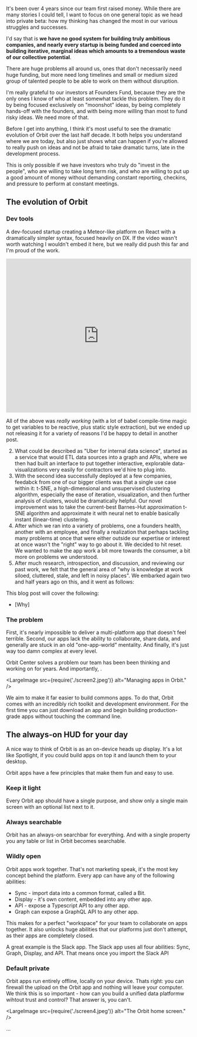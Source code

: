 It's been over 4 years since our team first raised money. While there are many stories I could tell,
I want to focus on one general topic as we head into private beta: how my thinking has changed the
most in our various struggles and successes.

I'd say that is **we have no good system for building truly ambitious companies, and nearly every
startup is being funded and coerced into building iterative, marginal ideas which amounts to a
tremendous waste of our collective potential**.

There are huge problems all around us, ones that don't necessarily need huge funding, but more need
long timelines and small or medium sized group of talented people to be able to work on them without
disruption.

I'm really grateful to our investors at Founders Fund, because they are the only ones I know of who
at least somewhat tackle this problem. They do it by being focused exclusively on "moonshot" ideas,
by being completely hands-off with the founders, and with being more willing than most to fund risky
ideas. We need more of that.

Before I get into anything, I think it's most useful to see the dramatic evolution of Orbit over the
last half decade. It both helps you understand where we are today, but also just shows what can
happen if you're allowed to really push on ideas and not be afraid to take dramatic turns, late in
the development process.

This is only possible if we have investors who truly do "invest in the people", who are willing to
take long term risk, and who are willing to put up a good amount of money without demanding constant
reporting, checkins, and pressure to perform at constant meetings.

## The evolution of Orbit

### Dev tools

A dev-focused startup creating a Meteor-like platform on React with a dramatically simpler syntax,
focused heavily on DX. If the video wasn't worth watching I wouldn't embed it here, but we really
did push this far and I'm proud of the work.

<iframe
  width="100%"
  height="420"
  src="https://www.youtube.com/embed/HHTYHm6qLFY"
  frameborder="0"
  allow="accelerometer; autoplay; encrypted-media; gyroscope; picture-in-picture"
  allowfullscreen
></iframe>

All of the above was _really working_ (with a lot of babel compile-time magic to get variables to be
reactive, plus static style extraction), but we ended up not releasing it for a variety of reasons
I'd be happy to detail in another post.

2. What could be described as "Uber for internal data science", started as a service that would ETL
   data sources into a graph and APIs, where we then had built an interface to put together
   interactive, explorable data-visualizations very easily for contractors we'd hire to plug into.
3. With the second idea successfully deployed at a few companies, feedabck from one of our bigger
   clients was that a single use case within it: t-SNE, a high-dimensional and unsupervised
   clustering algorithm, especially the ease of iteration, visualization, and then further analysis
   of clusters, would be dramatically helpful. Our novel improvement was to take the current-best
   Barnes-Hut approximation t-SNE algorithm and approximate it with neural net to enable basically
   instant (linear-time) clustering.
4. After which we ran into a variety of problems, one a founders health, another with an employee,
   and finally a realization that perhaps tackling many problems at once that were either outside
   our expertise or interest at once wasn't the "right" way to go about it. We decided to hit reset.
   We wanted to make the app work a bit more towards the consumer, a bit more on problems we
   understood.
5. After much research, introspection, and discussion, and reviewing our past work, we felt that the
   general area of "why is knowledge at work siloed, cluttered, stale, and left in noisy places". We
   embarked again two and half years ago on this, and it went as follows:

This blog post will cover the following:

- [Why]

### The problem

First, it's nearly impossible to deliver a multi-platform app that doesn't feel terrible. Second,
our apps lack the ability to collaborate, share data, and generally are stuck in an old
"one-app-world" mentality. And finally, it's just way too damn complex at every level.

Orbit Center solves a problem our team has been been thinking and working on for years. And
importantly, .

<LargeImage src={require('./screen2.jpeg')} alt="Managing apps in Orbit." />

We aim to make it far easier to build commons apps. To do that, Orbit comes with an incredibly rich
toolkit and development environment. For the first time you can just download an app and begin
building production-grade apps without touching the command line.

## The always-on HUD for your day

A nice way to think of Orbit is as an on-device heads up display. It's a lot like Spotlight, if you
could build apps on top it and launch them to your desktop.

Orbit apps have a few principles that make them fun and easy to use.

### Keep it light

Every Orbit app should have a single purpose, and show only a single main screen with an optional
list next to it.

### Always searchable

Orbit has an always-on searchbar for everything. And with a single property you any table or list in
Orbit becomes searchable.

### Wildly open

Orbit apps work together. That's not marketing speak, it's the most key concept behind the platform.
Every app can have any of the following abilities:

- Sync - import data into a common format, called a Bit.
- Display - it's own content, embedded into any other app.
- API - expose a Typescript API to any other app.
- Graph can expose a GraphQL API to any other app.

This makes for a perfect "workspace" for your team to collaborate on apps together. It also unlocks
huge abilities that our platforms just don't attempt, as their apps are completely closed.

A great example is the Slack app. The Slack app uses all four abilities: Sync, Graph, Display, and
API. That means once you import the Slack API

### Default private

Orbit apps run entirely offline, locally on your device. Thats right: you can firewall the upload on
the Orbit app and nothing will leave your computer. We think this is so important - how can you
build a unified data platformw wihtout trust and control? That answer is, you can't.

<LargeImage src={require('./screen4.jpeg')} alt="The Orbit home screen." />

...

<div id="end" />
